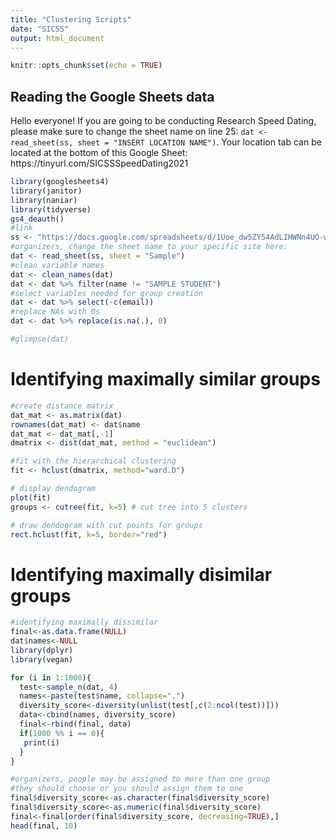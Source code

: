 ```yaml
---
title: "Clustering Scripts"
date: "SICSS"
output: html_document
---
```


```r
knitr::opts_chunk$set(echo = TRUE)
```

## Reading the Google Sheets data

Hello everyone! If you are going to be conducting Research Speed Dating, please make sure to change the sheet name on line 25: `dat <- read_sheet(ss, sheet = "INSERT LOCATION NAME")`. Your location tab can be located at the bottom of this Google Sheet: https://tinyurl.com/SICSSSpeedDating2021 


```r
library(googlesheets4)
library(janitor)
library(naniar)
library(tidyverse)
gs4_deauth()
#link
ss <- "https://docs.google.com/spreadsheets/d/1Uoe_dw5ZY54AdLIHWNn4UO-wS2J_4UAc_SGeYa5C2gs/edit?usp=sharing"
#organizers, change the sheet name to your specific site here:
dat <- read_sheet(ss, sheet = "Sample")
#clean variable names
dat <- clean_names(dat)
dat <- dat %>% filter(name != "SAMPLE STUDENT")
#select variables needed for group creation
dat <- dat %>% select(-c(email))
#replace NAs with 0s
dat <- dat %>% replace(is.na(.), 0)

#glimpse(dat)
```  

# Identifying maximally similar groups  

```r
#create distance matrix
dat_mat <- as.matrix(dat)
rownames(dat_mat) <- dat$name
dat_mat <- dat_mat[,-1]
dmatrix <- dist(dat_mat, method = "euclidean") 

#fit with the hierarchical clustering
fit <- hclust(dmatrix, method="ward.D") 

# display dendogram
plot(fit) 
groups <- cutree(fit, k=5) # cut tree into 5 clusters

# draw dendogram with cut points for groups 
rect.hclust(fit, k=5, border="red")
```


# Identifying maximally disimilar groups  

```r
#identifying maximally dissimilar
final<-as.data.frame(NULL)
dat$names<-NULL
library(dplyr)
library(vegan)

for (i in 1:1000){
  test<-sample_n(dat, 4)
  names<-paste(test$name, collapse=",")
  diversity_score<-diversity(unlist(test[,c(2:ncol(test))]))
  data<-cbind(names, diversity_score)
  final<-rbind(final, data)
  if(1000 %% i == 0){
   print(i) 
  }
}
```


```r
#organizers, people may be assigned to more than one group 
#they should choose or you should assign them to one 
final$diversity_score<-as.character(final$diversity_score)
final$diversity_score<-as.numeric(final$diversity_score)
final<-final[order(final$diversity_score, decreasing=TRUE),]
head(final, 10)

```


